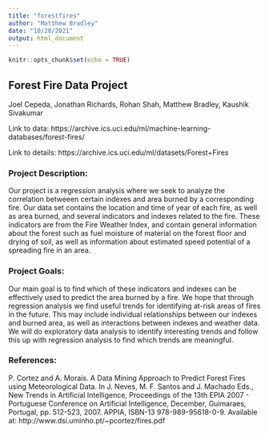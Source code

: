 ```yaml
---
title: "forestfires"
author: "Matthew Bradley"
date: "10/28/2021"
output: html_document
---
```


```r
knitr::opts_chunk$set(echo = TRUE)
```

## Forest Fire Data Project
Joel Cepeda, Jonathan Richards, Rohan Shah, Matthew Bradley, Kaushik Sivakumar

Link to data: https://archive.ics.uci.edu/ml/machine-learning-databases/forest-fires/ 

Link to details: https://archive.ics.uci.edu/ml/datasets/Forest+Fires 

### Project Description:

Our project is a regression analysis where we seek to analyze the correlation betweeen certain indexes and area burned by a corresponding fire. Our data set contains the location and time of year of each fire, as well as area burned, and several indicators and indexes related to the fire. These indicators are from the Fire Weather Index, and contain general information about the forest such as fuel moisture of material on the forest floor and drying of soil, as well as information about estimated speed potential of a spreading fire in an area.

### Project Goals:

Our main goal is to find which of these indicators and indexes can be effectively used to predict the area burned by a fire. We hope that through regression analysis we find useful trends for identifying at-risk areas of fires in the future. This may include individual relationships between our indexes and burned area, as well as interactions between indexes and weather data. We will do exploratory data analysis to identify interesting trends and follow this up with regression analysis to find which trends are meaningful.

### References: 

P. Cortez and A. Morais. A Data Mining Approach to Predict Forest Fires using Meteorological Data.
  In J. Neves, M. F. Santos and J. Machado Eds., New Trends in Artificial Intelligence, 
  Proceedings of the 13th EPIA 2007 - Portuguese Conference on Artificial Intelligence, December, 
  Guimaraes, Portugal, pp. 512-523, 2007. APPIA, ISBN-13 978-989-95618-0-9. 
  Available at: http://www.dsi.uminho.pt/~pcortez/fires.pdf

